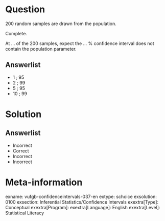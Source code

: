 Question
========
  
200 random samples are drawn from the population.

Complete.

At ... of the 200 samples, expect the ... % confidence interval does not contain the population parameter.

  
Answerlist
----------
* 1 ; 95
* 2 ; 99
* 5 ; 95
* 10 ; 99


Solution
========

Answerlist
----------
* Incorrect
* Correct
* Incorrect
* Incorrect

Meta-information
================
exname: vufgb-confidenceintervals-037-en
extype: schoice
exsolution: 0100
exsection: Inferential Statistics/Confidence Intervals
exextra[Type]: Conceptual
exextra[Program]: 
exextra[Language]: English
exextra[Level]: Statistical Literacy
